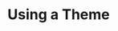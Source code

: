 ---
title: Using a Theme
description: Aute est nulla voluptate sint voluptate consectetur Lorem nisi.
---